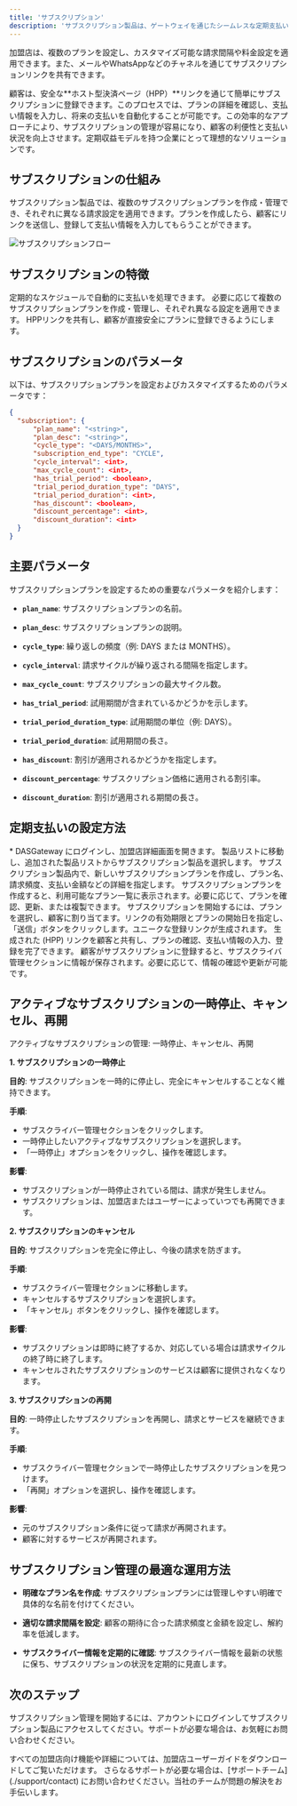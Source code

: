 ```yaml
---
title: 'サブスクリプション'
description: 'サブスクリプション製品は、ゲートウェイを通じたシームレスな定期支払いを可能にし、サブスクリプションプランの作成、割り当て、管理を効率的に行うための集中型ソリューションを提供します。'
---
```


加盟店は、複数のプランを設定し、カスタマイズ可能な請求間隔や料金設定を適用できます。また、メールやWhatsAppなどのチャネルを通じてサブスクリプションリンクを共有できます。

顧客は、安全な**ホスト型決済ページ（HPP）**リンクを通じて簡単にサブスクリプションに登録できます。このプロセスでは、プランの詳細を確認し、支払い情報を入力し、将来の支払いを自動化することが可能です。この効率的なアプローチにより、サブスクリプションの管理が容易になり、顧客の利便性と支払い状況を向上させます。定期収益モデルを持つ企業にとって理想的なソリューションです。

## **サブスクリプションの仕組み**

サブスクリプション製品では、複数のサブスクリプションプランを作成・管理でき、それぞれに異なる請求設定を適用できます。プランを作成したら、顧客にリンクを送信し、登録して支払い情報を入力してもらうことができます。

![サブスクリプションフロー](/images/flows-subscription.svg)

## **サブスクリプションの特徴**

<CardGroup>
  <Card title="定期請求" icon="calendar">
    定期的なスケジュールで自動的に支払いを処理できます。
  </Card>

  <Card title="柔軟なプラン作成" icon="plus">
    必要に応じて複数のサブスクリプションプランを作成・管理し、それぞれ異なる設定を適用できます。
  </Card>

  <Card title="顧客による自己登録" icon="link">
    HPPリンクを共有し、顧客が直接安全にプランに登録できるようにします。
  </Card>
</CardGroup>

## **サブスクリプションのパラメータ**

以下は、サブスクリプションプランを設定およびカスタマイズするためのパラメータです：

```json
{
  "subscription": {
      "plan_name": "<string>",
      "plan_desc": "<string>",
      "cycle_type": "<DAYS/MONTHS>",
      "subscription_end_type": "CYCLE",
      "cycle_interval": <int>,
      "max_cycle_count": <int>,
      "has_trial_period": <boolean>,
      "trial_period_duration_type": "DAYS",
      "trial_period_duration": <int>,
      "has_discount": <boolean>,
      "discount_percentage": <int>,
      "discount_duration": <int>
  }
}
```
## **主要パラメータ**

サブスクリプションプランを設定するための重要なパラメータを紹介します：

* **`plan_name`**: サブスクリプションプランの名前。

* **`plan_desc`**: サブスクリプションプランの説明。

* **`cycle_type`**: 繰り返しの頻度（例: DAYS または MONTHS）。

* **`cycle_interval`**: 請求サイクルが繰り返される間隔を指定します。

* **`max_cycle_count`**: サブスクリプションの最大サイクル数。

* **`has_trial_period`**: 試用期間が含まれているかどうかを示します。

* **`trial_period_duration_type`**: 試用期間の単位（例: DAYS）。

* **`trial_period_duration`**: 試用期間の長さ。

* **`has_discount`**: 割引が適用されるかどうかを指定します。

* **`discount_percentage`**: サブスクリプション価格に適用される割引率。

* **`discount_duration`**: 割引が適用される期間の長さ。

## **定期支払いの設定方法**

<Steps>
  <Step title="DASGateway にログイン">
    * DASGateway にログインし、加盟店詳細画面を開きます。
  </Step>

  <Step title="サブスクリプション製品にアクセス">
    製品リストに移動し、追加された製品リストからサブスクリプション製品を選択します。
  </Step>

  <Step title="サブスクリプションプランを作成">
    サブスクリプション製品内で、新しいサブスクリプションプランを作成し、プラン名、請求頻度、支払い金額などの詳細を指定します。
  </Step>

  <Step title="サブスクリプションプランの管理">
    サブスクリプションプランを作成すると、利用可能なプラン一覧に表示されます。必要に応じて、プランを確認、更新、または複製できます。
  </Step>

  <Step title="サブスクリプションの開始 / サブスクライバーの追加">
    サブスクリプションを開始するには、プランを選択し、顧客に割り当てます。リンクの有効期限とプランの開始日を指定し、「送信」ボタンをクリックします。ユニークな登録リンクが生成されます。
  </Step>

  <Step title="サブスクリプションリンクの送信">
    生成された (HPP) リンクを顧客と共有し、プランの確認、支払い情報の入力、登録を完了できます。
  </Step>

  <Step title="サブスクライバー情報の管理">
    顧客がサブスクリプションに登録すると、サブスクライバ管理セクションに情報が保存されます。必要に応じて、情報の確認や更新が可能です。
  </Step>
</Steps>

## **アクティブなサブスクリプションの一時停止、キャンセル、再開**

アクティブなサブスクリプションの管理: 一時停止、キャンセル、再開

**1. サブスクリプションの一時停止**

**目的**: サブスクリプションを一時的に停止し、完全にキャンセルすることなく維持できます。

**手順**:
* サブスクライバー管理セクションをクリックします。
* 一時停止したいアクティブなサブスクリプションを選択します。
* 「一時停止」オプションをクリックし、操作を確認します。

**影響**:
* サブスクリプションが一時停止されている間は、請求が発生しません。
* サブスクリプションは、加盟店またはユーザーによっていつでも再開できます。

**2. サブスクリプションのキャンセル**

**目的**: サブスクリプションを完全に停止し、今後の請求を防ぎます。

**手順**:
* サブスクライバー管理セクションに移動します。
* キャンセルするサブスクリプションを選択します。
* 「キャンセル」ボタンをクリックし、操作を確認します。

**影響**:
* サブスクリプションは即時に終了するか、対応している場合は請求サイクルの終了時に終了します。
* キャンセルされたサブスクリプションのサービスは顧客に提供されなくなります。

**3. サブスクリプションの再開**

**目的**: 一時停止したサブスクリプションを再開し、請求とサービスを継続できます。

**手順**:
* サブスクライバー管理セクションで一時停止したサブスクリプションを見つけます。
* 「再開」オプションを選択し、操作を確認します。

**影響**:
* 元のサブスクリプション条件に従って請求が再開されます。
* 顧客に対するサービスが再開されます。

## **サブスクリプション管理の最適な運用方法**

* **明確なプラン名を作成**: サブスクリプションプランには管理しやすい明確で具体的な名前を付けてください。

* **適切な請求間隔を設定**: 顧客の期待に合った請求頻度と金額を設定し、解約率を低減します。

* **サブスクライバー情報を定期的に確認**: サブスクライバー情報を最新の状態に保ち、サブスクリプションの状況を定期的に見直します。

## **次のステップ**

サブスクリプション管理を開始するには、アカウントにログインしてサブスクリプション製品にアクセスしてください。サポートが必要な場合は、お気軽にお問い合わせください。

<Card title="加盟店ユーザーガイド" icon="store" href="/support/merchantguide">
    すべての加盟店向け機能や詳細については、加盟店ユーザーガイドをダウンロードしてご覧いただけます。
</Card>

<Card title="サポートが必要ですか？" icon="life-ring" href="/support/contact">
  さらなるサポートが必要な場合は、[サポートチーム](./support/contact) にお問い合わせください。当社のチームが問題の解決をお手伝いします。
</Card>


